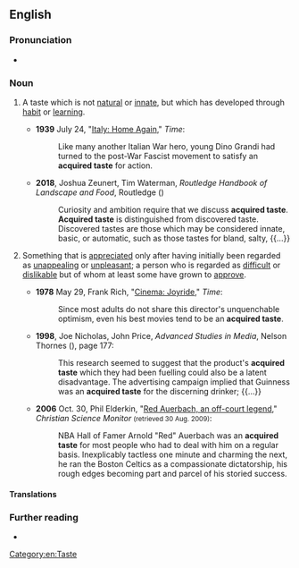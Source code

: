 ==English==

===Pronunciation===
* {{audio|en|en-au-acquired taste.ogg|Audio (AU)}}

===Noun===
{{en-noun}}

# A taste which is not [[natural]] or [[innate]], but which has developed through [[habit]] or [[learning]].
#: {{ant|en|natural taste}}
#* '''1939''' July 24, "[http://www.time.com/time/magazine/article/0,9171,771659,00.html Italy: Home Again]," ''Time'':
#*: Like many another Italian War hero, young Dino Grandi had turned to the post-War Fascist movement to satisfy an '''acquired taste''' for action.
#* '''2018''', Joshua Zeunert, Tim Waterman, ''Routledge Handbook of Landscape and Food'', Routledge ({{ISBN|9781317298779}})
#*: Curiosity and ambition require that we discuss '''acquired taste'''. '''Acquired taste''' is distinguished from discovered taste. Discovered tastes are those which may be considered innate, basic, or automatic, such as those tastes for bland, salty, {{...}}
# {{lb|en|idiomatic}} Something that is [[appreciate]]d only after having initially been regarded as [[unappealing]] or [[unpleasant]]; a person who is regarded as [[difficult]] or [[dislikable]] but of whom at least some have grown to [[approve]].
#* '''1978''' May 29, Frank Rich, "[http://www.time.com/time/magazine/article/0,9171,919737,00.html Cinema: Joyride]," ''Time'':
#*: Since most adults do not share this director's unquenchable optimism, even his best movies tend to be an '''acquired taste'''.
#* '''1998''', Joe Nicholas, John Price, ''Advanced Studies in Media'', Nelson Thornes ({{ISBN|9780174900474}}), page 177:
#*: This research seemed to suggest that the product's '''acquired taste''' which they had been fuelling could also be a latent disadvantage. The advertising campaign implied that Guinness was an '''acquired taste''' for the discerning drinker; {{...}}
#* '''2006''' Oct. 30, Phil Elderkin, "[http://www.csmonitor.com/2006/1030/p02s01-usgn.html Red Auerbach, an off-court legend]," ''Christian Science Monitor'' <small>(retrieved 30 Aug. 2009)</small>:
#*: NBA Hall of Famer Arnold "Red" Auerbach was an '''acquired taste''' for most people who had to deal with him on a regular basis. Inexplicably tactless one minute and charming the next, he ran the Boston Celtics as a compassionate dictatorship, his rough edges becoming part and parcel of his storied success.

====Translations====
{{trans-top|something or someone that is appreciated only after having initially been regarded as unappealing or unpleasant}}
{{trans-mid}}
{{trans-bottom}}

===Further reading===
* {{pedia}}

[[Category:en:Taste]]